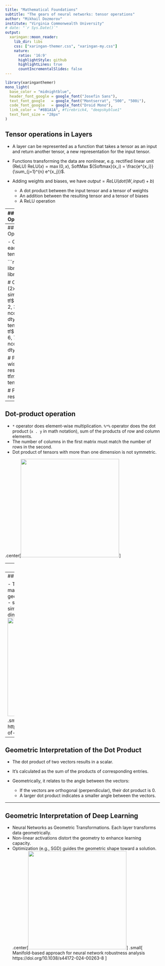 ```yaml
---
title: "Mathematical Foundations"
subtitle: "The gears of neural networks: tensor operations"
author: "Mikhail Dozmorov"
institute: "Virginia Commonwealth University"
# date: "`r Sys.Date()`"
output:
  xaringan::moon_reader:
    lib_dir: libs
    css: ["xaringan-themer.css", "xaringan-my.css"]
    nature:
      ratio: '16:9'
      highlightStyle: github
      highlightLines: true
      countIncrementalSlides: false
---
```


```r
library(xaringanthemer)
mono_light(
  base_color = "midnightblue",
  header_font_google = google_font("Josefin Sans"),
  text_font_google   = google_font("Montserrat", "500", "500i"),
  code_font_google   = google_font("Droid Mono"),
  link_color = "#8B1A1A", #firebrick4, "deepskyblue1"
  text_font_size = "28px"
)
```

## Tensor operations in Layers

- A layer can be represented as a function that takes a tensor as an input and return another tensor, a new representation for the input tensor. 

- Functions transforming the data are nonlinear, e.g. rectified linear unit (ReLU) $\text{ReLU}(x) = \max(0, x)$, SoftMax ${Softmax}(x_i) = \frac{e^{x_i}}{\sum_{j=1}^{n} e^{x_j}}$.

- Adding weights and biases, we have $output = ReLU(dot(W, input) + b)$
  - A dot product between the input tensor and a tensor of weights
  - An addition between the resulting tensor and a tensor of biases
  - A ReLU operation

---
## Element-wise Operations

- Operations applied to each element of a tensor.

```r
# Create two matrices (2x2 for simplicity)
tensor1 <- matrix(c(1, 2, 3, 4), nrow=2, ncol=2)
tensor2 <- matrix(c(5, 6, 7, 8), nrow=2, ncol=2)

# Initialize a result matrix with the same dimensions
result <- matrix(0, nrow=2, ncol=2)

# Perform element-wise multiplication using a for loop
for (i in 1:nrow(tensor1)) {
  for (j in 1:ncol(tensor1)) {
    result[i, j] <- tensor1[i, j] * tensor2[i, j]
  }
}

# Print the result
print(result)
```

---
## Element-wise Operations

- Operations applied to each element of a tensor.

```r
# Load the required library
library(tensorflow)

# Create two tensors (2x2 matrix for simplicity)
tensor1 <- tf$constant(matrix(c(1, 2, 3, 4), nrow=2, ncol=2), dtype="float32")
tensor2 <- tf$constant(matrix(c(5, 6, 7, 8), nrow=2, ncol=2), dtype="float32")

# Perform element-wise multiplication
result <- tf$math$multiply(tensor1, tensor2)

# Print the result
result$numpy()
```

---
## Dot-product operation

- `*` operator does element-wise multiplication. `%*%` operator does the dot product (`x . y` in math notation), sum of the products of row and column elements.
- The number of columns in the first matrix must match the number of rows in the second.
- Dot product of tensors with more than one dimension is not symmetric.

.center[<img src="img/dotproduct.png" height=320>]

---
## Tensor Reshaping

- Changing the shape (dimensions) of tensors without modifying the data.
- Needed to prepare inputs for layers in neural networks.
Reshape between different operations (e.g., convnets to dense layers).
```r
tensor <- matrix(1:8, nrow=2)
# Flatten a tensor into a 1D tensor
reshaped <- as.vector(tensor)
array_reshape(tensor, dim = c(1, 8))
# Reshaping into higher dimension tensor
array_reshape(tensor, dim = c(2, 2, 2))
```

---
## Geometric Interpretation of Tensor Operations

- Tensors as Geometric Objects - Vectors, matrices, and higher-dimensional tensors have geometric meanings.
- Element-wise operations - scaling/stretching.
- Dot products: projection or similarity measures.
- Tensor reshaping: dimensional transformations.
.center[<img src="img/geometric_vector_addition.png" height=320>]
.small[ https://www.cuemath.com/geometry/addition-of-vectors/ ]

---
## Geometric Interpretation of the Dot Product

- The dot product of two vectors results in a scalar.

- It's calculated as the sum of the products of corresponding entries.

- Geometrically, it relates to the angle between the vectors:
  - If the vectors are orthogonal (perpendicular), their dot product is 0.
  - A larger dot product indicates a smaller angle between the vectors.

---
## Geometric Interpretation of Deep Learning

- Neural Networks as Geometric Transformations. Each layer transforms data geometrically.
- Non-linear activations distort the geometry to enhance learning capacity.
- Optimization (e.g., SGD) guides the geometric shape toward a solution.
.center[<img src="img/manifold.png" height=320>]
.small[ Manifold-based approach for neural network robustness analysis  
https://doi.org/10.1038/s44172-024-00263-8 ]

